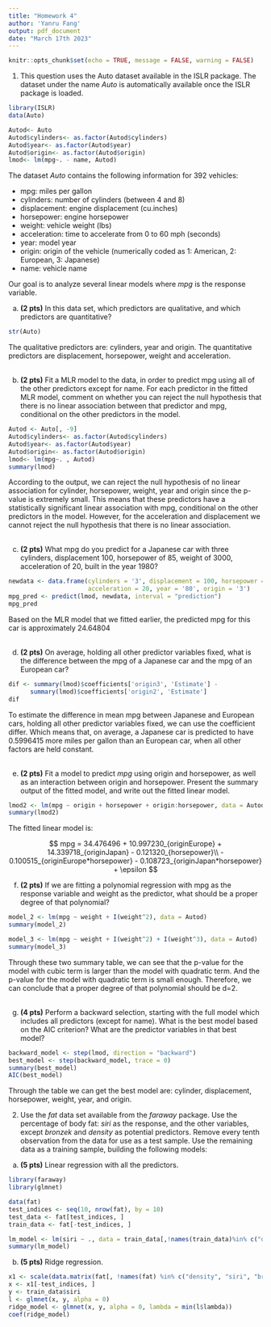 ```yaml
---
title: "Homework 4"
author: 'Yanru Fang'
output: pdf_document
date: "March 17th 2023"
---
```


```r
knitr::opts_chunk$set(echo = TRUE, message = FALSE, warning = FALSE)
```

1. This question uses the Auto dataset available in the ISLR package. The dataset under the name *Auto* is automatically available once the ISLR package is loaded.

```r
library(ISLR)
data(Auto)
```
```r
Autod<- Auto
Autod$cylinders<- as.factor(Autod$cylinders)
Autod$year<- as.factor(Autod$year)
Autod$origin<- as.factor(Autod$origin)
lmod<- lm(mpg~. - name, Autod)
```
The dataset *Auto* contains the following information for $392$ vehicles:

- mpg: miles per gallon
- cylinders: number of cylinders (between 4 and 8)
- displacement: engine displacement (cu.inches)
- horsepower: engine horsepower
- weight: vehicle weight (lbs)
- acceleration: time to accelerate from 0 to 60 mph (seconds)
- year: model year 
- origin: origin of the vehicle (numerically coded as 1: American, 2: European, 3: Japanese)
- name: vehicle name

Our goal is to analyze several linear models where *mpg* is the response variable.\

(a) **(2 pts)** In this data set, which predictors are qualitative, and which predictors are quantitative?
```r
str(Auto)
```
The qualitative predictors are: cylinders, year and origin. The quantitative predictors are displacement, horsepower, weight and acceleration.\
\

(b) **(2 pts)** Fit a MLR model to the data, in order to predict mpg using all of the other predictors except for name. For each predictor in the fitted MLR model, comment on whether you can reject the null hypothesis
that there is no linear association between that predictor and mpg, conditional on the other predictors in the model.
```r
Autod <- Auto[, -9]
Autod$cylinders<- as.factor(Autod$cylinders)
Autod$year<- as.factor(Autod$year)
Autod$origin<- as.factor(Autod$origin)
lmod<- lm(mpg~. , Autod)
summary(lmod)
```
According to the output, we can reject the null hypothesis of no linear association for cylinder, horsepower, weight, year and origin since the p-value is extremely small. This means that these predictors have a statistically significant linear association with mpg, conditional on the other predictors in the model. However, for the acceleration and displacement we cannot reject the null hypothesis that there is no linear association. \
\

(c) **(2 pts)** What mpg do you predict for a Japanese car with three cylinders, displacement 100, horsepower of 85, weight of 3000, acceleration of 20, built in the year 1980?
```r
newdata <- data.frame(cylinders = '3', displacement = 100, horsepower = 85, weight = 3000, 
                      acceleration = 20, year = '80', origin = '3')
mpg_pred <- predict(lmod, newdata, interval = "prediction")
mpg_pred
```
Based on the MLR model that we fitted earlier, the predicted mpg for this car is approximately 24.64804\
\

(d) **(2 pts)** On average, holding all other predictor variables fixed, what is the difference between the mpg of a Japanese car and the mpg of an European car?
```r
dif <- summary(lmod)$coefficients['origin3', 'Estimate'] - 
      summary(lmod)$coefficients['origin2', 'Estimate']
dif
```

To estimate the difference in mean mpg between Japanese and European cars, holding all other predictor variables fixed, we can use the coefficient differ. Which means that, on average, a Japanese car is predicted to have 0.5996415 more miles per gallon than an European car, when all other factors are held constant.\
\

(e) **(2 pts)** Fit a model to predict *mpg* using origin and horsepower, as well as an interaction between origin and horsepower. Present the summary output of the fitted model, and write out the fitted linear model.
```r
lmod2 <- lm(mpg ~ origin + horsepower + origin:horsepower, data = Autod)
summary(lmod2)
```
The fitted linear model is:

$$
mpg = 34.476496 + 10.997230_{originEurope} + 14.339718_{originJapan} - 0.121320_{horsepower}\\ - 0.100515_{originEurope*horsepower} - 0.108723_{originJapan*horsepower} + \epsilon
$$

(f) **(2 pts)** If we are fitting a polynomial regression with mpg as the response variable and weight as the predictor, what should be a proper degree of that polynomial?
```r
model_2 <- lm(mpg ~ weight + I(weight^2), data = Autod)
summary(model_2)
```
```r
model_3 <- lm(mpg ~ weight + I(weight^2) + I(weight^3), data = Autod)
summary(model_3)
```
Through these two summary table, we can see that the p-value for the model with cubic term is larger than the model with quadratic term. And the p-value for the model with quadratic term is small enough. Therefore, we can conclude that a proper degree of that polynomial should be d=2. \
\

(g) **(4 pts)** Perform a backward selection, starting with the full model which includes all predictors (except for name). What is the best model based on the AIC criterion? What are the predictor variables in
that best model?
```r
backward_model <- step(lmod, direction = "backward")
best_model <- step(backward_model, trace = 0)
summary(best_model)
AIC(best_model)
```
Through the table we can get the best model are: cylinder, displacement, horsepower, weight, year, and origin.

2. Use the *fat* data set available from the *faraway* package. Use the percentage of body fat: *siri* as the response, and the other variables, except *bronzek* and *density* as potential predictors. Remove every tenth observation from the data for use as a test sample. Use the remaining data as a training sample, building the following models:
(a) **(5 pts)** Linear regression with all the predictors.
```r
library(faraway)
library(glmnet)

data(fat)
test_indices <- seq(10, nrow(fat), by = 10)
test_data <- fat[test_indices, ]
train_data <- fat[-test_indices, ]

lm_model <- lm(siri ~ ., data = train_data[,!names(train_data)%in% c("density", "brozek")])
summary(lm_model)
```

(b) **(5 pts)** Ridge regression. 
```r
x1 <- scale(data.matrix(fat[, !names(fat) %in% c("density", "siri", "brozek")]))
x <- x1[-test_indices, ]
y <- train_data$siri
l <- glmnet(x, y, alpha = 0)
ridge_model <- glmnet(x, y, alpha = 0, lambda = min(l$lambda))
coef(ridge_model)
```

